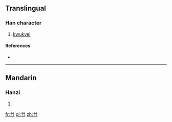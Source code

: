 ==Translingual==

===Han character===
{{Han char|rn=12|rad=八|as=02|sn=4|four=|canj=CSL|ids=⿱丷⿹𠃌丨}}

# [[kwukyel]]

====References====
* {{Han ref|kx=0079.091|dj=0363.121|hdz=10241.091|uh=516F|ud=20847}}

----

==Mandarin==

===Hanzi===
{{cmn-hanzi|pin=[[han]]|wg=han}}

# {{defn|lang=cmn|sort=八02}}

[[fr:兯]]
[[pl:兯]]
[[zh:兯]]